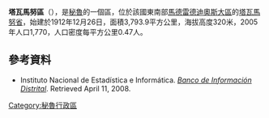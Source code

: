 '''塔瓦馬努區'''（{{lang-es|Distrito de Tahuamanu}}），是[[秘魯|秘魯]]的一個區，位於該國東南部[[馬德雷德迪奧斯大區|馬德雷德迪奧斯大區]]的[[塔瓦馬努省|塔瓦馬努省]]，始建於1912年12月26日，面積3,793.9平方公里，海拔高度320米，2005年人口1,770，人口密度每平方公里0.47人。

==參考資料==
*{{es icon}} Instituto Nacional de Estadística e Informática. ''[https://web.archive.org/web/20080423164200/http://desa.inei.gob.pe/mapas/bid/ Banco de Información Distrital]''. Retrieved April 11, 2008.

{{Peru-geo-stub}}
[[Category:秘魯行政區|Category:秘魯行政區]]